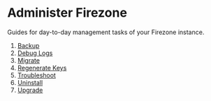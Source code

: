 # Administer Firezone

Guides for day-to-day management tasks of your Firezone instance.

1. [Backup](/docs/administer/backup)
1. [Debug Logs](/docs/administer/debug-logs)
1. [Migrate](/docs/administer/migrate)
1. [Regenerate Keys](/docs/administer/regen-keys)
1. [Troubleshoot](/docs/administer/troubleshoot)
1. [Uninstall](/docs/administer/uninstall)
1. [Upgrade](/docs/administer/upgrade)
